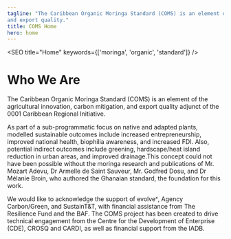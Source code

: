 ```yaml
---
tagline: "The Caribbean Organic Moringa Standard (COMS) is an element of the agricultural innovation, carbon mitigation, 
and export quality."
title: COMS Home
hero: home
---
```



<SEO title="Home" keywords={['moringa', 'organic', 'standard']} />

# Who We Are

The Caribbean Organic Moringa Standard (COMS) is an element of the agricultural 
innovation, carbon mitigation, and export quality adjunct of the 0001 Caribbean 
Regional Initiative. 

As part of a sub-programmatic focus on native and adapted plants, modelled sustainable 
outcomes include increased entrepreneurship, improved national health, biophilia 
awareness, and increased FDI. Also, potential indirect outcomes include greening, 
hardscape/heat island reduction in urban areas, and improved drainage.This concept 
could not have been possible without the moringa research and publications of 
Mr. Mozart Adevu, Dr Armelle de Saint Sauveur, Mr. Godfred Dosu, and Dr Mélanie Broin, who 
authored the Ghanaian standard, the foundation for this work. 

We would like to acknowledge the support of evolveˣ, Agency Carbon/Green, and SustainT&T, 
with financial assistance from The Resilience Fund and the BAF. The COMS project has been 
created to drive technical engagement from the Centre for the Development of 
Enterprise (CDE), CROSQ and CARDI, as well as financial support from the IADB.

<!-- content within this section will eventuall be replaced
     by card components whenever available -->
<section>
<ActionList>
     <ActionCard content={data.certification} />
     <ActionCard content={data.invest} />
     <ActionCard content={data.learn} />
</ActionList>
</section>